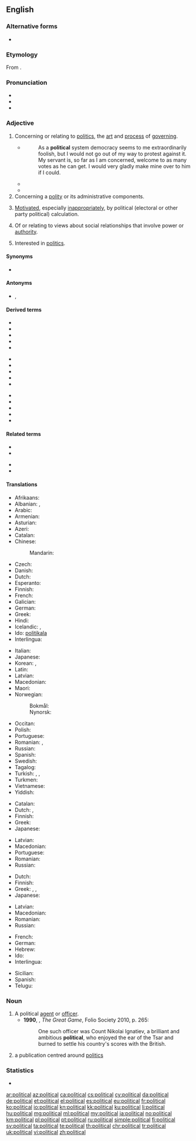==English==

===Alternative forms===
* {{l|en|politicall}} {{qualifier|obsolete}}

===Etymology===
From {{etyl|la|en}} {{m|la|politicus}} {{suffix||al|lang=en}}.

===Pronunciation===
* {{IPA|/pəˈlɪtɪkəl/|lang=en}}
* {{audio|en-us-political.ogg|Audio (US)|lang=en}}
* {{hyphenation|po|lit|i|cal|lang=en}}

===Adjective===
{{en-adj}}

# Concerning or relating to [[politics]], the [[art]] and [[process]] of [[governing]].
#: {{ux|en|'''Political''' principles are rarely absolute, as '''political''' logic holds an imperfect result by compromise is better than a theoretically perfect abstention from the political process in the opposition.}}
#* {{RQ:Brmnghm Gsmr|I|01}}
#*: As a '''political''' system democracy seems to me extraordinarily foolish, but I would not go out of my way to protest against it. My servant is, so far as I am concerned, welcome to as many votes as he can get. I would very gladly make mine over to him if I could.
#* {{quote-magazine|date=2012-01
|author=Philip E. Mirowski|volume=100|issue=1|page=87|magazine={{w|American Scientist}}
|title=[http://www.americanscientist.org/bookshelf/pub/harms-to-health-from-the-pursuit-of-profits Harms to Health from the Pursuit of Profits]
|passage=In an era when '''political''' leaders promise deliverance from decline through America’s purported preeminence in scientific research, the news that science is in deep trouble in the United States has been as unwelcome as a diagnosis of leukemia following the loss of health insurance.}}
#* {{quote-journal|date=November 7, 2012|author=Matt Bai|title=Winning a Second Term, Obama Will Confront Familiar Headwinds|work=New York Times|url=http://www.nytimes.com/2012/11/07/us/politics/in-president-obamas-second-term-familiar-challenges.html?pagewanted=all&_r=0
|passage=That brief moment after the election four years ago, when many Americans thought Mr. Obama’s election would presage a new, less fractious '''political''' era, now seems very much a thing of the past.}}
# Concerning a [[polity]] or its administrative components.
#: {{ux|en|Good '''political''' staff is hard to find, they may neither be ambitious and corrupted by power nor tempted by private sector careers.}}
# {{lb|en|pejorative}} [[motivate|Motivated]], especially [[inappropriately]], by political (electoral or other party political) calculation.
# Of or relating to views about social relationships that involve power or [[authority]].
# {{lb|en|of a person}} Interested in [[politics]].

====Synonyms====
* {{l|en|politic}}

====Antonyms====
* {{l|en|nonpolitical}}, {{l|en|non-political}}

====Derived terms====
{{rel-top3|Terms derived from ''political''}}
* {{l|en|geopolitical}}
* {{l|en|politicality}}
* {{l|en|politically}}
* {{l|en|political agent}}
* {{l|en|political animal}}
{{rel-mid3}}
* {{l|en|political arithmetic}}
* {{l|en|political asylum}}
* {{l|en|political economy}}
* {{l|en|political football}}
* {{l|en|politicalness}}
{{rel-mid3}}
* {{l|en|political party}}
* {{l|en|political prisoner}}
* {{l|en|party political}}
* {{l|en|politically correct}}
* {{l|en|sociopolitical}}
{{rel-bottom}}

====Related terms====
{{rel-top3|Terms etymologically related to ''political''}}
* {{l|en|politician}}
* {{l|en|politicize}}
{{rel-mid}}
* {{l|en|politick}}
* {{l|en|politico}}
{{rel-bottom}}

====Translations====
{{trans-top|concerning or relating to politics}}
* Afrikaans: {{t|af|politieke}}
* Albanian: {{t+|sq|politik|m}}, {{t|sq|politike|f}}
* Arabic: {{t|ar|سِيَاسِيّ}}
* Armenian: {{t+|hy|քաղաքական}}
* Asturian: {{t|ast|políticu}}
* Azeri: {{t|az|siyasi}}
* Catalan: {{t|ca|polític}}
* Chinese:
*: Mandarin: {{t+|cmn|政治|tr=zhèngzhì|sc=Hani}}
* Czech: {{t+|cs|politický|m}}
* Danish: {{t|da|politisk}}
* Dutch: {{t+|nl|politiek}}
* Esperanto: {{t|eo|politika}}
* Finnish: {{t+|fi|poliittinen}}
* French: {{t+|fr|politique}}
* Galician: {{t+|gl|político}}
* German: {{t+|de|politisch}}
* Greek: {{t+|el|πολιτικός}}
* Hindi: {{t+|hi|राजनीतिक|tr=rājanītika|sc=Deva}}
* Icelandic: {{t|is|pólitísk|m}}, {{t|is|pólitíska|f}}
* Ido: [[politikala]]
* Interlingua: {{t|ia|politic}}
{{trans-mid}}
* Italian: {{t+|it|politico}}
* Japanese: {{t|ja|政治的|tr=せいじてき, seijiteki}}
* Korean: {{t+|ko|정치|sc=Kore}}, {{t+|ko|정치적|sc=Kore}}
* Latin: {{t|la|politicus}}
* Latvian: {{t|lv|politisks}}
* Macedonian: {{t|mk|политички|tr=polítički|sc=Cyrl}}
* Maori: {{t|mi|tōrangapū}}
* Norwegian:
*: Bokmål: {{t+|no|politisk}}
*: Nynorsk: {{t+|no|politisk}}
* Occitan: {{t|oc|politic}}
* Polish: {{t+|pl|polityczny}}
* Portuguese: {{t+|pt|político}}
* Romanian: {{t+|ro|politic|m|n}}, {{t+|ro|politică|f}}
* Russian: {{t+|ru|полити́ческий}}
* Spanish: {{t+|es|político}}
* Swedish: {{t+|sv|politisk}}
* Tagalog: {{t|tl|pampolitika}}
* Turkish: {{t+|tr|siyasi}}, {{t+|tr|siyasal}}, {{t+|tr|politik}}
* Turkmen: {{t|tk|syýasy}}
* Vietnamese: {{t+|vi|chính trị}}
* Yiddish: {{t|yi|פּאָליטיש}}
{{trans-bottom}}

{{trans-top|motivated by political calculation}}
* Catalan: {{t|ca|polític}}
* Dutch: {{t+|nl|partijpolitiek}}, {{t+|nl|politiek}}
* Finnish: {{t+|fi|poliittinen}}
* Greek: {{t+|el|πολιτικός}}
* Japanese: {{t|ja|政治的|tr=せいじてき, seijiteki}}
{{trans-mid}}
* Latvian: {{t|lv|politisks}}
* Macedonian: {{t|mk|политички|tr=polítički|sc=Cyrl}}
* Portuguese: {{t+|pt|político}}
* Romanian: {{t+|ro|politic|m|n}}
* Russian: {{t+|ru|полити́ческий}}
{{trans-bottom}}

{{trans-top|of or relating to views about social relationships that involve power or authority}}
* Dutch: {{t+|nl|politiek}}
* Finnish: {{t+|fi|poliittinen}}
* Greek: {{t+|el|πολιτικός}}, {{t+|el|πολιτειακός}}, {{t+|el|δημόσιος}}
* Japanese: {{t|ja|政治的|tr=せいじてき, seijiteki}}
{{trans-mid}}
* Latvian: {{t|lv|politisks}}
* Macedonian: {{t|mk|политички|tr=polítički|sc=Cyrl}}
* Romanian: {{t+|ro|politic|m|n}}
* Russian: {{t+|ru|полити́ческий}}
{{trans-bottom}}

{{checktrans-top}}
* French: {{t-check|fr|politique}}
* German: {{t-check|de|politisch}}
* Hebrew: {{t-check|he|פוליטי|tr=politi|sc=Hebr}}
* Ido: {{t-check|io|politikala}}
* Interlingua: {{t-check|ia|politic}}
{{trans-mid}}
* Sicilian: {{t-check|scn|pulìticu}}
* Spanish: {{t-check|es|político|m}}
* Telugu: {{t-check|te|రాజకీయ|tr=raajakeeya|sc=Telu}}
{{trans-bottom}}

===Noun===
{{en-noun}}

# A political [[agent]] or [[officer]].
#* '''1990''', {{w|Peter Hopkirk}}, ''The Great Game'', Folio Society 2010, p. 265:
#*: One such officer was Count Nikolai Ignatiev, a brilliant and ambitious '''political''', who enjoyed the ear of the Tsar and burned to settle his country's scores with the British.
# a publication centred around [[politics]]

===Statistics===
* {{rank|etc.|broke|waiting|773|political|reading|German|seven}}

[[ar:political]]
[[az:political]]
[[ca:political]]
[[cs:political]]
[[cy:political]]
[[da:political]]
[[de:political]]
[[et:political]]
[[el:political]]
[[es:political]]
[[eu:political]]
[[fr:political]]
[[ko:political]]
[[io:political]]
[[kn:political]]
[[kk:political]]
[[ku:political]]
[[li:political]]
[[hu:political]]
[[mg:political]]
[[ml:political]]
[[my:political]]
[[ja:political]]
[[no:political]]
[[km:political]]
[[pl:political]]
[[pt:political]]
[[ru:political]]
[[simple:political]]
[[fi:political]]
[[sv:political]]
[[ta:political]]
[[te:political]]
[[th:political]]
[[chr:political]]
[[tr:political]]
[[uk:political]]
[[vi:political]]
[[zh:political]]
